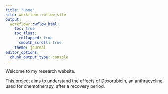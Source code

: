 ```yaml
---
title: "Home"
site: workflowr::wflow_site
output:
  workflowr::wflow_html:
    toc: true
    toc_float: 
      collapsed: true
      smooth_scroll: true
    theme: journal
editor_options:
  chunk_output_type: console
---
```


Welcome to my research website.

This project aims to understand the effects of Doxorubicin, an anthracycline used for chemotherapy, after a recovery period.
